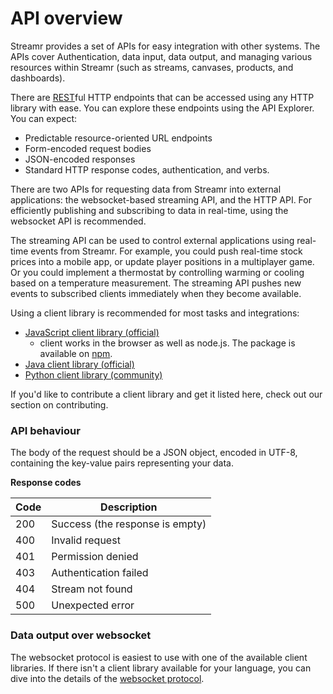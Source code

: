 
# API overview

Streamr provides a set of APIs for easy integration with other systems. The APIs cover <Link to={docsLinks.authentication}>Authentication</Link>, data input, data output, and managing various resources within Streamr (such as streams, canvases, products, and dashboards).

There are <a href="https://en.wikipedia.org/wiki/Representational_state_transfer" target="_blank">REST</a>ful HTTP endpoints that can be accessed using any HTTP library with ease. You can explore these endpoints using the <Link to={docsLinks.apiExplorer}>API Explorer</Link>. You can expect:
- Predictable resource-oriented URL endpoints
- Form-encoded request bodies
- JSON-encoded responses
- Standard HTTP response codes, authentication, and verbs.

There are two APIs for requesting data from Streamr into external applications: the websocket-based streaming API, and the HTTP API. For efficiently publishing and subscribing to data in real-time, using the websocket API is recommended.

The streaming API can be used to control external applications using real-time events from Streamr. For example, you could push real-time stock prices into a mobile app, or update player positions in a multiplayer game. Or you could implement a thermostat by controlling warming or cooling based on a temperature measurement. The streaming API pushes new events to subscribed clients immediately when they become available.

Using a client library is recommended for most tasks and integrations:

- <a href="https://github.com/streamr-dev/streamr-client-javascript" target="_blank">JavaScript client library (official)</a> 
    - client works in the browser as well as node.js. The package is available on <a href="https://www.npmjs.com/package/streamr-client" target="_blank">npm</a>.
- <a href="https://github.com/streamr-dev/streamr-client-java" target="_blank">Java client library (official)</a>
- <a href="https://github.com/streamr-dev/streamr-client-python" target="_blank">Python client library (community)</a>

If you'd like to contribute a client library and get it listed here, check out our section on <Link to={docsLinks.technicalNotes}>contributing</Link>.

### API behaviour

The body of the request should be a JSON object, encoded in UTF-8, containing the key-value pairs representing your data.

**Response codes**

Code | Description
---- | -----------
200  | Success (the response is empty)
400  | Invalid request
401  | Permission denied
403  | Authentication failed
404  | Stream not found
500  | Unexpected error

### Data output over websocket

The websocket protocol is easiest to use with one of the available client libraries. If there isn't a client library available for your language, you can dive into the details of the <a href="https://github.com/streamr-dev/streamr-specs/blob/master/PROTOCOL.md" target="_blank">websocket protocol</a>.
